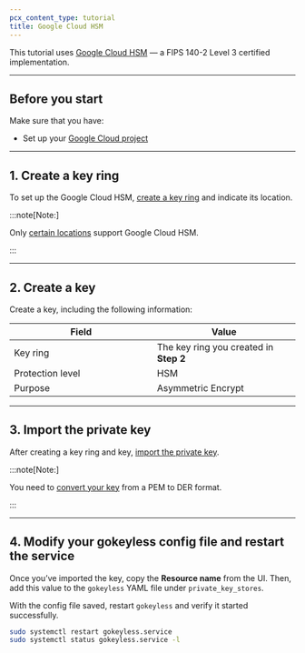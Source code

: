 ```yaml
---
pcx_content_type: tutorial
title: Google Cloud HSM
---
```


This tutorial uses [Google Cloud HSM](https://cloud.google.com/kms/docs/hsm) — a FIPS 140-2 Level 3 certified implementation.

---

## Before you start

Make sure that you have:

- Set up your [Google Cloud project](https://cloud.google.com/kms/docs/quickstart#before-you-begin)

---

## 1. Create a key ring

To set up the Google Cloud HSM, [create a key ring](https://cloud.google.com/kms/docs/hsm#kms-create-key-hsm-web) and indicate its location.

:::note[Note:]

Only [certain locations](https://cloud.google.com/kms/docs/locations#hsm-regions) support Google Cloud HSM.

:::

---

## 2. Create a key

Create a key, including the following information:

<table>
	<thead>
		<tr>
			<th width="25%">Field</th>
			<th width="25%">Value</th>
		</tr>
	</thead>
	<tbody>
		<tr>
			<td>Key ring</td>
			<td>
				The key ring you created in <b>Step 2</b>
			</td>
		</tr>
		<tr>
			<td>Protection level</td>
			<td>HSM</td>
		</tr>
		<tr>
			<td>Purpose</td>
			<td>Asymmetric Encrypt</td>
		</tr>
	</tbody>
</table>

---

## 3. Import the private key

After creating a key ring and key, [import the private key](https://cloud.google.com/kms/docs/importing-a-key).

:::note[Note:]

You need to [convert your key](https://cloud.google.com/kms/docs/formatting-keys-for-import#formatting_asymmetric_keys) from a PEM to DER format.

:::

---

## 4. Modify your gokeyless config file and restart the service

Once you’ve imported the key, copy the **Resource name** from the UI. Then, add this value to the `gokeyless` YAML file under `private_key_stores`.

With the config file saved, restart `gokeyless` and verify it started successfully.

```sh
sudo systemctl restart gokeyless.service
sudo systemctl status gokeyless.service -l
```

